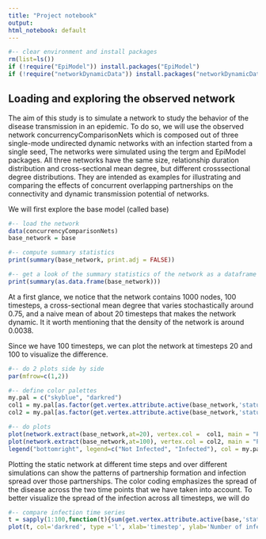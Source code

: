 ```yaml
---
title: "Project notebook"
output:
html_notebook: default
---
```


```r
#-- clear environment and install packages
rm(list=ls())
if (!require("EpiModel")) install.packages("EpiModel")
if (!require("networkDynamicData")) install.packages("networkDynamicData")
```

## Loading and exploring the observed network

The aim of this study is to simulate a network to study the behavior of the disease transmission in an epidemic. To do so, we will use the observed network concurrencyComparisonNets which is composed out of three single-mode undirected dynamic networks with an infection started from a single seed, The networks were simulated using the tergm and EpiModel packages. All three networks have the same size, relationship duration distribution and cross-sectional mean degree, but different crosssectional degree distributions. They are intended as examples for illustrating and comparing the effects of concurrent overlapping partnerships on the connectivity and dynamic transmission potential of networks.

We will first explore the base model (called base)

```r
#-- load the network
data(concurrencyComparisonNets)
base_network = base

#-- compute summary statistics
print(summary(base_network, print.adj = FALSE))
```

```r
#-- get a look of the summary statistics of the network as a dataframe
print(summary(as.data.frame(base_network)))
```

At a first glance, we notice that the network contains 1000 nodes, 100 timesteps, a cross-sectional mean degree that varies stochastically around 0.75, and a naive mean of about 20 timesteps that makes the network dynamic. It it worth mentioning that the density of the network is around 0.0038.

Since we have 100 timesteps, we can plot the network at timesteps 20 and 100 to visualize the difference.

```r
#-- do 2 plots side by side
par(mfrow=c(1,2))

#-- define color palettes
my.pal = c("skyblue", "darkred")
col1 = my.pal[as.factor(get.vertex.attribute.active(base_network,'status',at=20))]
col2 = my.pal[as.factor(get.vertex.attribute.active(base_network,'status',at=100))]

#-- do plots
plot(network.extract(base_network,at=20), vertex.col =  col1, main = "Prevalence at timestep 20")
plot(network.extract(base_network,at=100), vertex.col = col2, main = "Prevalence at timestep 100")
legend("bottomright", legend=c("Not Infected", "Infected"), col = my.pal, pch = 19, pt.cex=1.5)
```

Plotting the static network at different time steps and over different simulations can show the patterns of partnership formation and infection spread over those partnerships. 
The color coding emphasizes the spread of the disease across the two time points that we have taken into account. To better visualize the spread of the infection across all timesteps, we will do 

```r
#-- compare infection time series
t = sapply(1:100,function(t){sum(get.vertex.attribute.active(base,'status',at=t)==1)})
plot(t, col='darkred', type ='l', xlab='timestep', ylab='Number of infected', main = "Evolution of infection")
```

